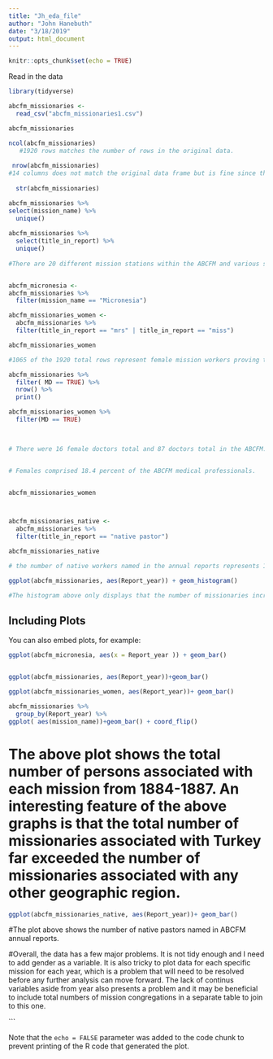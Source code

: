 ```yaml
---
title: "Jh_eda_file"
author: "John Hanebuth"
date: "3/18/2019"
output: html_document
---
```


```r
knitr::opts_chunk$set(echo = TRUE)
```

Read in the data

```r
library(tidyverse)

abcfm_missionaries <-
  read_csv("abcfm_missionaries1.csv") 

abcfm_missionaries

ncol(abcfm_missionaries) 
   #1920 rows matches the number of rows in the original data.
 
 nrow(abcfm_missionaries)
#14 columns does not match the original data frame but is fine since the last columns do not have data.
  
  str(abcfm_missionaries)

abcfm_missionaries %>% 
select(mission_name) %>% 
  unique()
 
abcfm_missionaries %>% 
  select(title_in_report) %>% 
  unique()
  
#There are 20 different mission stations within the ABCFM and various stations within those stations. Five in the file are minorly altered from uniform spellings and will need to be changed.


abcfm_micronesia <-
abcfm_missionaries %>% 
  filter(mission_name == "Micronesia")

abcfm_missionaries_women <- 
  abcfm_missionaries %>% 
  filter(title_in_report == "mrs" | title_in_report == "miss")

abcfm_missionaries_women

#1065 of the 1920 total rows represent female mission workers proving that the field was rather equitable.

```

```r
abcfm_missionaries %>% 
  filter( MD == TRUE) %>% 
  nrow() %>% 
  print()

abcfm_missionaries_women %>% 
  filter(MD == TRUE) 
  


# There were 16 female doctors total and 87 doctors total in the ABCFM. 


# Females comprised 18.4 percent of the ABCFM medical professionals.


abcfm_missionaries_women



abcfm_missionaries_native <- 
  abcfm_missionaries %>% 
  filter(title_in_report == "native pastor")

abcfm_missionaries_native

# the number of native workers named in the annual reports represents 1/19 of the total workforce and could receive further analysis

```


```r
ggplot(abcfm_missionaries, aes(Report_year)) + geom_histogram()

#The histogram above only displays that the number of missionaries increased over this four year period.
```

## Including Plots

You can also embed plots, for example:

```r
ggplot(abcfm_micronesia, aes(x = Report_year )) + geom_bar()


ggplot(abcfm_missionaries, aes(Report_year))+geom_bar()

ggplot(abcfm_missionaries_women, aes(Report_year))+ geom_bar()

abcfm_missionaries %>% 
  group_by(Report_year) %>%
ggplot( aes(mission_name))+geom_bar() + coord_flip()
```

# The above plot shows the total number of persons associated with each mission from 1884-1887. An interesting feature of the above graphs is that the total number of missionaries associated with Turkey far exceeded the number of missionaries associated with any other geographic region.


``` r
ggplot(abcfm_missionaries_native, aes(Report_year))+ geom_bar()
```

#The plot above shows the number of native pastors named in ABCFM annual reports.

#Overall, the data has a few major problems. It is not tidy enough and I need to add gender as a variable. It is also tricky to plot data for each specific mission for each year, which is a problem that will need to be resolved before any further analysis can move forward. The lack of continus variables aside from year also presents a problem and it may be beneficial to include total numbers of mission congregations in a separate table to join to this one.



```


Note that the `echo = FALSE` parameter was added to the code chunk to prevent printing of the R code that generated the plot.
